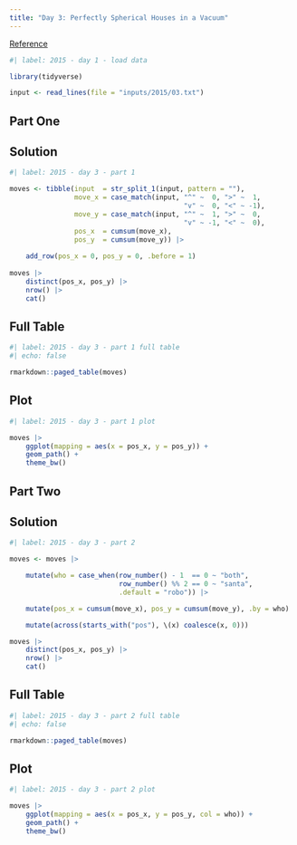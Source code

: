 ```yaml
---
title: "Day 3: Perfectly Spherical Houses in a Vacuum"
---
```


[Reference](https://adventofcode.com/2015/day/3)

```r
#| label: 2015 - day 1 - load data

library(tidyverse)

input <- read_lines(file = "inputs/2015/03.txt")
```

## Part One

::: {.panel-tabset}

## Solution

```r
#| label: 2015 - day 3 - part 1

moves <- tibble(input  = str_split_1(input, pattern = ""),
                move_x = case_match(input, "^" ~  0, ">" ~  1,
                                           "v" ~  0, "<" ~ -1),
                move_y = case_match(input, "^" ~  1, ">" ~  0,
                                           "v" ~ -1, "<" ~  0),
                pos_x  = cumsum(move_x),
                pos_y  = cumsum(move_y)) |> 
    
    add_row(pos_x = 0, pos_y = 0, .before = 1)
    
moves |> 
    distinct(pos_x, pos_y) |> 
    nrow() |>
    cat()
```

## Full Table

```r
#| label: 2015 - day 3 - part 1 full table
#| echo: false

rmarkdown::paged_table(moves)
```

## Plot

```r
#| label: 2015 - day 3 - part 1 plot

moves |> 
    ggplot(mapping = aes(x = pos_x, y = pos_y)) +
    geom_path() +
    theme_bw()
```

:::

## Part Two

::: {.panel-tabset}

## Solution

```r
#| label: 2015 - day 3 - part 2

moves <- moves |> 

    mutate(who = case_when(row_number() - 1  == 0 ~ "both",
                           row_number() %% 2 == 0 ~ "santa",
                           .default = "robo")) |> 

    mutate(pos_x = cumsum(move_x), pos_y = cumsum(move_y), .by = who) |> 

    mutate(across(starts_with("pos"), \(x) coalesce(x, 0)))

moves |>
    distinct(pos_x, pos_y) |>
    nrow() |>
    cat()
```

## Full Table

```r
#| label: 2015 - day 3 - part 2 full table
#| echo: false

rmarkdown::paged_table(moves)
```

## Plot

```r
#| label: 2015 - day 3 - part 2 plot

moves |> 
    ggplot(mapping = aes(x = pos_x, y = pos_y, col = who)) +
    geom_path() +
    theme_bw()
```

:::
